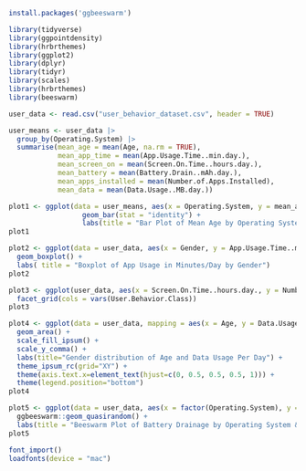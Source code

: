 ```r
install.packages('ggbeeswarm')
```

```r
library(tidyverse)
library(ggpointdensity)
library(hrbrthemes)
library(ggplot2)
library(dplyr)
library(tidyr)
library(scales)
library(hrbrthemes)
library(beeswarm)
```

```r
user_data <- read.csv("user_behavior_dataset.csv", header = TRUE)
```


```r
user_means <- user_data |>
  group_by(Operating.System) |>
  summarise(mean_age = mean(Age, na.rm = TRUE),
            mean_app_time = mean(App.Usage.Time..min.day.),
            mean_screen_on = mean(Screen.On.Time..hours.day.),
            mean_battery = mean(Battery.Drain..mAh.day.),
            mean_apps_installed = mean(Number.of.Apps.Installed),
            mean_data = mean(Data.Usage..MB.day.))
```

```r
plot1 <- ggplot(data = user_means, aes(x = Operating.System, y = mean_age)) + 
                  geom_bar(stat = "identity") + 
                  labs(title = "Bar Plot of Mean Age by Operating System")
plot1                  
```

```r
plot2 <- ggplot(data = user_data, aes(x = Gender, y = App.Usage.Time..min.day.)) + 
  geom_boxplot() +
  labs( title = "Boxplot of App Usage in Minutes/Day by Gender")
plot2
```

```r
plot3 <- ggplot(user_data, aes(x = Screen.On.Time..hours.day., y = Number.of.Apps.Installed, color = Gender)) + geom_point() + geom_jitter(width = 0.1, alpha = 0.3) + labs(title = "Screen Time (Hours/Day) & Number of Apps Installed by Behavior Class & Gender", x = "Screen Time", y = "Number of Apps") +
  facet_grid(cols = vars(User.Behavior.Class))
plot3
```
```r
plot4 <- ggplot(data = user_data, mapping = aes(x = Age, y = Data.Usage..MB.day., fill = Gender)) +
  geom_area() + 
  scale_fill_ipsum() +
  scale_y_comma() +
  labs(title="Gender distribution of Age and Data Usage Per Day") +
  theme_ipsum_rc(grid="XY") +
  theme(axis.text.x=element_text(hjust=c(0, 0.5, 0.5, 0.5, 1))) +
  theme(legend.position="bottom")
plot4
```



```r
plot5 <- ggplot(data = user_data, aes(x = factor(Operating.System), y = Battery.Drain..mAh.day., color=factor(Gender))) + 
  ggbeeswarm::geom_quasirandom() +
  labs(title = "Beeswarm Plot of Battery Drainage by Operating System & Gender", x = "Operating System", y = "Battery Drainage")
plot5
```

```r
font_import() 
loadfonts(device = "mac")
```

